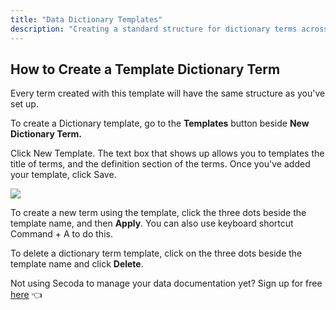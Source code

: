 ```yaml
---
title: "Data Dictionary Templates"
description: "Creating a standard structure for dictionary terms across your team is helpful so that you can ensure each term has the same detail as the next."
---
```


## How to Create a Template Dictionary Term

Every term created with this template will have the same structure as you've set up. 

To create a Dictionary template, go to the **Templates** button beside **New Dictionary Term.** 

Click New Template. The text box that shows up allows you to templates the title of terms, and the definition section of the terms. Once you've added your template, click Save.

![](https://3544070331-files.gitbook.io/~/files/v0/b/gitbook-x-prod.appspot.com/o/spaces%2FqxbfBjqa19PllrcxgKxO%2Fuploads%2FpksBN7JHBphVLeNpTpAu%2Fezgif.com-gif-maker%20(5).gif?alt=media&token=4d9ae4fc-fd1d-4617-8711-340556f893a9)

To create a new term using the template, click the three dots beside the template name, and then **Apply**. You can also use keyboard shortcut Command + A to do this. 

To delete a dictionary term template, click on the three dots beside the template name and click **Delete**. 

Not using Secoda to manage your data documentation yet? Sign up for free [here](http://app.secoda.co/) 👈